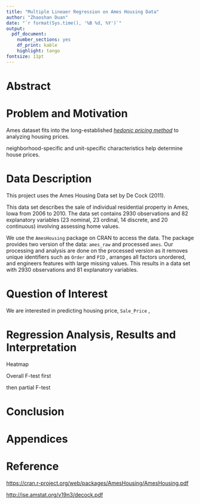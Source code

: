```yaml
---
title: "Multiple Lineaer Regression on Ames Housing Data"
author: "Zhaoshan Duan"
date: "`r format(Sys.time(), '%B %d, %Y')`"
output: 
  pdf_document:
    number_sections: yes
    df_print: kable
    highlight: tango
fontsize: 11pt
---
```


\newpage

# Abstract

# Problem and Motivation

Ames dataset fits into the long-established [*hedonic pricing method*](https://stats.oecd.org/glossary/detail.asp?ID=1225) to analyzing housing prices.

neighborhood-specific and unit-specific characteristics help determine house prices.

\newpage

# Data Description

This project uses the Ames Housing Data set by De Cock (2011).

This data set describes the sale of individual residential property in Ames, Iowa from 2006 to 2010. The data set contains 2930 observations and 82 explanatory variables (23 nominal, 23 ordinal, 14 discrete, and 20 continuous) involving assessing home values.

We use the `AmesHousing` package on CRAN to access the data. The package provides two version of the data: `ames_raw` and processed `ames`. Our processing and analysis are done on the processed version as it removes unique identifiers such as `Order` and `PID` , arranges all factors unordered, and engineers features with large missing values. This results in a data set with 2930 observations and 81 explanatory variables.

\newpage

# Question of Interest

We are interested in predicting housing price, `Sale_Price` ,

\newpage

# Regression Analysis, Results and Interpretation

Heatmap

Overall F-test first

then partial F-test

\newpage

# Conclusion

# Appendices

# Reference

<https://cran.r-project.org/web/packages/AmesHousing/AmesHousing.pdf>

<http://jse.amstat.org/v19n3/decock.pdf>
